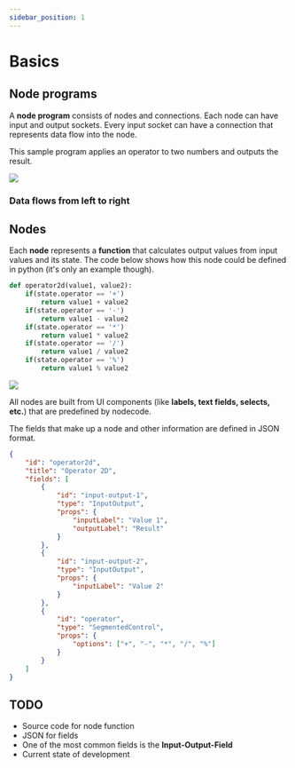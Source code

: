 ```yaml
---
sidebar_position: 1
---
```


# Basics


## Node programs

A **node program** consists of nodes and connections. Each node can have input and output
sockets. Every input socket can have a connection that represents data flow into the node.

This sample program applies an operator to two numbers and outputs the result.

<div style={{
    padding: '2rem',
    backgroundColor: '#131314',
    borderRadius: 'var(--ifm-code-border-radius)',
    backgroundSize: '1.5em 1.5em',
    backgroundImage: 'radial-gradient(circle, rgba(255, 255, 255, 0.2) 1px, rgba(0, 0, 0, 0) 1px)',
    backgroundPosition: '0 0',
}}>
    <img src='/img/example-division-program.svg' />
</div>
<div style={{
    display: 'flex',
    justifyContent: 'center',
    alignItems: 'center',
    paddingTop: '1rem',
}}>
    <h3>Data flows from left to right</h3>
</div>

## Nodes

<div style={{
    display: 'flex',
    flexDirection: 'row',
    gap: '1rem',
}}>

<div style={{
    flex: 1,
}}>

Each **node** represents a **function** that calculates output values from input values
and its state. The code below shows how this node could be defined in python (it's only
an example though).

```python
def operator2d(value1, value2):
    if(state.operator == '+')
        return value1 + value2
    if(state.operator == '-')
        return value1 - value2
    if(state.operator == '*')
        return value1 * value2
    if(state.operator == '/')
        return value1 / value2
    if(state.operator == '%')
        return value1 % value2
```

</div>

<div style={{
    marginBottom: 'var(--ifm-leading)',
    padding: '2rem',
    backgroundColor: '#131314',
    borderRadius: 'var(--ifm-code-border-radius)',
    backgroundSize: '1.5em 1.5em',
    backgroundImage: 'radial-gradient(circle, rgba(255, 255, 255, 0.2) 1px, rgba(0, 0, 0, 0) 1px)',
    backgroundPosition: '0 0',
}}>
    <img src='/img/example-operator-node.svg' style={{
        position: 'relative',
        top: '50%',
        transform: 'translateY(-50%)'
    }}/>
</div>

</div>

All nodes are built from UI components (like **labels, text fields, selects,
etc.**) that are predefined by nodecode.

The fields that make up a node and other information are defined in JSON format.

```json
{
    "id": "operator2d",
    "title": "Operator 2D",
    "fields": [
        {
            "id": "input-output-1",
            "type": "InputOutput",
            "props": {
                "inputLabel": "Value 1",
                "outputLabel": "Result"
            }
        },
        {
            "id": "input-output-2",
            "type": "InputOutput",
            "props": {
                "inputLabel": "Value 2"
            }
        },
        {
            "id": "operator",
            "type": "SegmentedControl",
            "props": {
                "options": ["+", "-", "*", "/", "%"]
            }
        }
    ]
}
```


## TODO

- Source code for node function
- JSON for fields
- One of the most common fields is the **Input-Output-Field**
- Current state of development